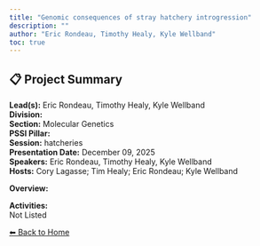 ```yaml
---
title: "Genomic consequences of stray hatchery introgression"
description: ""
author: "Eric Rondeau, Timothy Healy, Kyle Wellband"
toc: true
---
```


## 📋 Project Summary

**Lead(s):** Eric Rondeau, Timothy Healy, Kyle Wellband  
**Division:**   
**Section:** Molecular Genetics  
**PSSI Pillar:**   
**Session:** hatcheries  
**Presentation Date:** December 09, 2025  
**Speakers:** Eric Rondeau, Timothy Healy, Kyle Wellband  
**Hosts:** Cory Lagasse; Tim Healy; Eric Rondeau; Kyle Wellband  

**Overview:**  
   

**Activities:**  
Not Listed

[⬅ Back to Home](../index.qmd)
